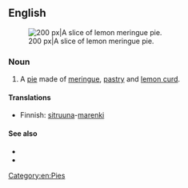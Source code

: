 ==English==

[[Image:NCI Visuals Food Pie.jpg|thumb|right|200 px|A slice of lemon meringue pie.]]

===Noun===
{{en-noun|head=[[lemon]] [[meringue]] [[pie]]}}

# A [[pie]] made of [[meringue]], [[pastry]] and [[lemon curd]].

====Translations====
{{trans-top|classic type of pie}}
* Finnish: [[sitruuna#Finnish|sitruuna]]-[[marenki#Finnish|marenki]]{{t+|fi|piiras}}
{{trans-mid}}
{{trans-bottom}}

====See also====
* {{pedia}}
* {{bookslite|Cookbook:Lemon Meringue Pie|A recipe}}

[[Category:en:Pies]]